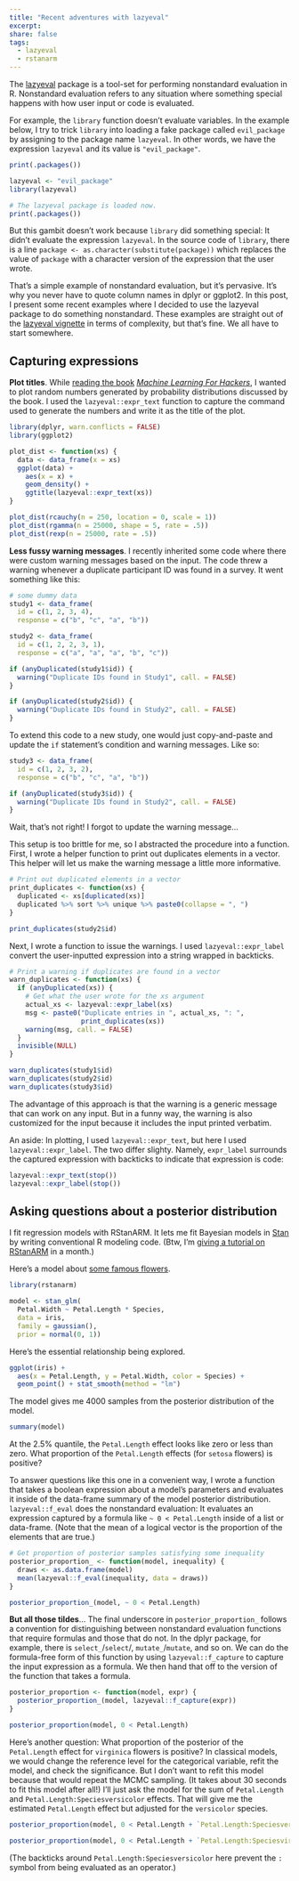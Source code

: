 ```yaml
---
title: "Recent adventures with lazyeval"
excerpt:
share: false
tags:
  - lazyeval
  - rstanarm
---
```


The [lazyeval](https://cran.r-project.org/web/packages/lazyeval/) package is a 
tool-set for performing nonstandard evaluation in R.
Nonstandard evaluation refers to any situation where something special happens
with how user input or code is evaluated.

For example, the `library` function doesn't evaluate variables. In the 
example below, I try to trick `library` into loading a fake package called 
`evil_package` by assigning to the package name `lazyeval`. In other words, we
have the expression `lazyeval` and its value is `"evil_package"`.

```r
print(.packages())

lazyeval <- "evil_package"
library(lazyeval)

# The lazyeval package is loaded now.
print(.packages())
```

But this gambit doesn't work because `library` did something special: It didn't
evaluate the expression `lazyeval`. In the source code of `library`, there is a
line `package <- as.character(substitute(package))` which replaces the value of
`package` with a character version of the expression that the user wrote.

That's a simple example of nonstandard evaluation, but it's pervasive. It's why 
you never have to quote column names in dplyr or ggplot2. In this post, I
present some recent examples where I decided to use the lazyeval package to do
something nonstandard. These examples are straight out of the 
[lazyeval vignette](https://cran.r-project.org/web/packages/lazyeval/vignettes/lazyeval.html)
in terms of complexity, but that's fine. We all have to start somewhere.



## Capturing expressions

**Plot titles**. While [reading the book](https://twitter.com/tjmahr/status/764147031170551810) [_Machine Learning For Hackers_](http://shop.oreilly.com/product/0636920018483.do), I wanted
to plot random numbers generated by probability distributions discussed by the
book. I used the `lazyeval::expr_text` function to capture the command used to
generate the numbers and write it as the title of the plot.

```r
library(dplyr, warn.conflicts = FALSE)
library(ggplot2)

plot_dist <- function(xs) {
  data <- data_frame(x = xs)
  ggplot(data) +
    aes(x = x) +
    geom_density() +
    ggtitle(lazyeval::expr_text(xs)) 
}

plot_dist(rcauchy(n = 250, location = 0, scale = 1))
plot_dist(rgamma(n = 25000, shape = 5, rate = .5))
plot_dist(rexp(n = 25000, rate = .5))
```

**Less fussy warning messages**. I recently inherited some code where there were
custom warning messages based on the input. The code threw a warning whenever a
duplicate participant ID was found in a survey. It went something like this:

```r
# some dummy data
study1 <- data_frame(
  id = c(1, 2, 3, 4), 
  response = c("b", "c", "a", "b"))

study2 <- data_frame(
  id = c(1, 2, 2, 3, 1), 
  response = c("a", "a", "a", "b", "c"))

if (anyDuplicated(study1$id)) {
  warning("Duplicate IDs found in Study1", call. = FALSE)
}

if (anyDuplicated(study2$id)) {
  warning("Duplicate IDs found in Study2", call. = FALSE)
}
```

To extend this code to a new study, one would just copy-and-paste and update the
`if` statement's condition and warning messages. Like so:

```r
study3 <- data_frame(
  id = c(1, 2, 3, 2), 
  response = c("b", "c", "a", "b"))

if (anyDuplicated(study3$id)) {
  warning("Duplicate IDs found in Study2", call. = FALSE)
}
```

Wait, that's not right! I forgot to update the warning message...

This setup is too brittle for me, so I abstracted the procedure into a 
function. First, I wrote a helper function to print out duplicates elements in a
vector. This helper will let us make the warning message a little more
informative.

```r
# Print out duplicated elements in a vector
print_duplicates <- function(xs) {
  duplicated <- xs[duplicated(xs)]
  duplicated %>% sort %>% unique %>% paste0(collapse = ", ")
}

print_duplicates(study2$id)
```

Next, I wrote a function to issue the warnings. I used `lazyeval::expr_label`
convert the user-inputted expression into a string wrapped in backticks. 

```r
# Print a warning if duplicates are found in a vector
warn_duplicates <- function(xs) {
  if (anyDuplicated(xs)) {
    # Get what the user wrote for the xs argument
    actual_xs <- lazyeval::expr_label(xs)
    msg <- paste0("Duplicate entries in ", actual_xs, ": ",
                  print_duplicates(xs))
    warning(msg, call. = FALSE)
  }
  invisible(NULL)
}

warn_duplicates(study1$id)
warn_duplicates(study2$id)
warn_duplicates(study3$id)
```

The advantage of this approach is that the warning is a generic message that can
work on any input. But in a funny way, the warning is also customized for the
input because it includes the input printed verbatim.

An aside: In plotting, I used `lazyeval::expr_text`, but here I used 
`lazyeval::expr_label`. The two differ slighty. Namely, `expr_label` surrounds
the captured expression with backticks to indicate that expression is code:

```r
lazyeval::expr_text(stop())
lazyeval::expr_label(stop())
```

## Asking questions about a posterior distribution

I fit regression models with RStanARM. It lets me fit Bayesian models in 
[Stan](http://mc-stan.org/) by writing conventional R modeling code. (Btw, I'm 
[giving a tutorial on  RStanARM](http://www.meetup.com/MadR-Madison-R-Programming-UseRs-Group/events/233333897/?showDescription=true) in a month.)

Here's a model about [some famous flowers](https://en.wikipedia.org/wiki/Iris_flower_data_set). 

```r
library(rstanarm)

model <- stan_glm(
  Petal.Width ~ Petal.Length * Species,
  data = iris,
  family = gaussian(), 
  prior = normal(0, 1))
```

Here's the essential relationship being explored.

```r
ggplot(iris) + 
  aes(x = Petal.Length, y = Petal.Width, color = Species) + 
  geom_point() + stat_smooth(method = "lm")
```

The model gives me 4000 samples from the posterior distribution of the model. 

```r
summary(model)
```

At the 2.5% quantile, the `Petal.Length` effect looks like zero or less than
zero. What proportion of the `Petal.Length` effects (for `setosa` flowers) is
positive?

To answer questions like this one in a convenient way, I wrote a function that
takes a boolean expression about a model's parameters and evaluates it inside of
the data-frame summary of the model posterior distribution. `lazyeval::f_eval` 
does the nonstandard evaluation: It evaluates an expression captured by a 
formula like `~ 0 < Petal.Length` inside of a list or data-frame. (Note that the
mean of a logical vector is the proportion of the elements that are true.)

```r
# Get proportion of posterior samples satisfying some inequality
posterior_proportion_ <- function(model, inequality) {
  draws <- as.data.frame(model)
  mean(lazyeval::f_eval(inequality, data = draws))
}

posterior_proportion_(model, ~ 0 < Petal.Length)
```

**But all those tildes**... The final underscore in `posterior_proportion_`
follows a convention for distinguishing between nonstandard evaluation functions
that require formulas and those that do not. In the dplyr package, for example,
there is `select_`/`select`/, `mutate_`/`mutate`, and so on. We can do the
formula-free form of this function by using `lazyeval::f_capture` to capture the
input expression as a formula. We then hand that off to the version of the
function that takes a formula. 

```r
posterior_proportion <- function(model, expr) {
  posterior_proportion_(model, lazyeval::f_capture(expr))
}

posterior_proportion(model, 0 < Petal.Length)
```

Here's another question: What proportion of the posterior of the `Petal.Length` 
effect for `virginica` flowers is positive? In classical models, we would change
the reference level for the categorical variable, refit the model, and check the
significance. But I don't want to refit this model because that would repeat the
MCMC sampling. (It takes about 30 seconds to fit this model after all!) I'll
just ask the model for the sum of `Petal.Length` and 
`Petal.Length:Speciesversicolor` effects. That will give me the estimated 
`Petal.Length` effect but adjusted for the `versicolor` species.

```r
posterior_proportion(model, 0 < Petal.Length + `Petal.Length:Speciesversicolor`)

posterior_proportion(model, 0 < Petal.Length + `Petal.Length:Speciesvirginica`)
```

(The backticks around `Petal.Length:Speciesversicolor` here prevent the `:`
symbol from being evaluated as an operator.)


